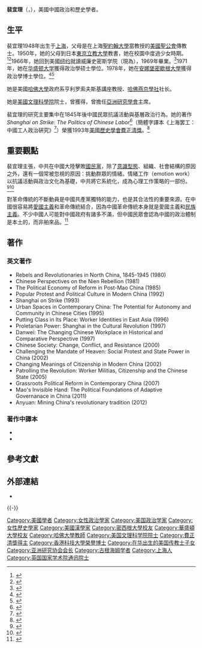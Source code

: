 {{noteTA
|G1=USStates
}}
'''裴宜理'''（{{lang-en|Elizabeth J. Perry}}，{{bd|1948年|9月9日|||}}），美國中國政治和歷史學者。

==生平==
裴宜理1948年出生于[[上海|上海]]，父母是在上海[[聖約翰大學_(上海)|聖約翰大學]]當教授的[[美國聖公會|美國聖公會]]傳教士。1950年，她的父母到日本[[東京|東京]][[立教大學|立教大學]]教書，她在校園中度過少女時期。<ref>{{cite journal 
| title=''Narrating the Past to Interpret the Present: A Conversation with Elizabeth J. Perry''
| author1=Elizabeth J. Perry 
| author2=Hanchao Lu 
| journal=The Chinese Historical Review 
| volume=22 |issue=2
| date=November 2015 |page=162
| doi=10.1179/1547402x15z.00000000051 
| url=http://nrs.harvard.edu/urn-3:HUL.InstRepos:30820522}}{{en}}</ref><ref>{{Cite web 
| url=http://english.beijingharvardclub.com/artical/artical.aspx?pagetitle=Alumni%20Honors&id=597 
| title=''An Interview with Elizabeth J. Perry'' 
| publisher=Harvard Club of Beijing 
| dead-url = yes
| archive-date=2014年1月 
| archive-url = http://archive.is/q6adz}}{{en}}</ref>1966年，她回到美國[[纽约|纽约]]就讀威廉史密斯学院（現為{{link-en|霍巴特和威廉史密斯學院|Hobart and William Smith Colleges}}），1969年畢業。<ref>{{Cite web
 |url          = http://www.hws.edu/news/alum_pub.aspx
 |title        = Alumni/ae Publications
 |publisher    = 威廉·史密斯学院
 |access-date  = 2014-01-17
 |archive-url  = https://web.archive.org/web/20130925151007/http://www.hws.edu/news/alum_pub.aspx
 |archive-date = 2013-09-25
 |dead-url     = no
}}{{en}}</ref>1971年，她在[[华盛顿大学|华盛顿大学]]獲得政治學硕士學位。1978年，她在[[安娜堡|安娜堡]][[密歇根大學|密歇根大學]]獲得政治學博士學位。<ref>{{Cite web
 |title        = 裴宜理（Elizabeth J. Perry）简介
 |url          = http://www.aisixiang.com/data/19555.html
 |publisher    = 爱思想
 |access-date  = 2014-01-17
 |archive-url  = https://web.archive.org/web/20130914171835/http://www.aisixiang.com/data/19555.html
 |archive-date = 2013-09-14
 |dead-url     = no
}}</ref><ref>{{cite web | url=http://www.thecrimson.com/article/1997/6/3/three-professors-appointed-in-social-sciences/ | title=''Three Professors Appointed in Social Sciences-Department of Government to Gain Tenured Female Professor in Chinese Politics on July 1'' | author=Elizabeth S. Zuckerman | date=June 3, 1997 | publisher=The Harvard Crimson | access-date=2014-01-17 | archive-url=https://web.archive.org/web/20160304073049/http://www.thecrimson.com/article/1997/6/3/three-professors-appointed-in-social-sciences/ | archive-date=2016-03-04 | dead-url=no }}{{en}}</ref>

她是美國[[哈佛大學|哈佛大學]]政府系亨利罗索夫斯基講座教授、[[哈佛燕京學社|哈佛燕京學社]]社长。

她是[[美國文理科學院|美國文理科學院]]院士，曾獲得{{link-en|古根漢獎學金|Guggenheim Fellowship}}，曾擔任[[亞洲研究學會|亞洲研究學會]]主席。

裴宜理的研究主要集中在1845年後中國民眾抗議活動與基層政治行為。她的著作 ''Shanghai on Strike: The Politics of Chinese Labor''<ref name="Perry1995">{{cite book|
author=Elizabeth J. Perry|
title=''Shanghai on Strike: The Politics of Chinese Labor''|
url=http://books.google.com/books?id=D0oAqaajaR0C|year=1995年|
publisher=[[Stanford_University_Press|Stanford University Press]]|isbn=978-0-8047-2491-3}}{{en}}</ref>（簡體字譯本《上海罢工：中國工人政治硏究》<ref name="Perry2001">{{cite book|
author=裴宜理|
title=《上海罢工：中國工人政治硏究》|
url=http://books.google.com/books?id=J6Q0AAAAMAAJ|
year=2001年|
isbn=9787214029935|
publisher=江苏人民出版社|
access-date=2014-01-17|
archive-date=2014-06-26|
archive-url=https://web.archive.org/web/20140626173911/http://books.google.com/books?id=J6Q0AAAAMAAJ|
dead-url=no}}</ref>）榮獲1993年[[美國歷史學會|美國歷史學會]][[費正清獎|費正清獎]]。<ref>{{Cite web | url=http://www.gov.harvard.edu/people/faculty/elizabeth-perry | title=Elizabeth J. Perry | publisher=[[哈佛大學|哈佛大學]]政府系 | deadurl=yes | archiveurl=https://web.archive.org/web/20131205020514/http://www.gov.harvard.edu/people/faculty/elizabeth-perry | archivedate=2013年12月5日 | df= | access-date=2014年1月17日 }}</ref>

==重要觀點==
裴宜理主張，中共在中國大陸擊敗[[國民黨|國民黨]]，除了[[意識型態|意識型態]]、組織、社會結構的原因之外，還有一個常被忽視的原因：挑動群眾的情緒。情緒工作（emotion work）以抗議活動與政治文化為基礎，中共將它系統化，成為心理工作策略的一部份。<ref>{{Cite journal | author=裴宜理 | url=http://courses.arch.vt.edu/courses/wdunaway/gia5274/perry02.pdf | format=PDF | title=''Moving the Masses: Emotion Work in the Chinese Revolution'' | journal=Mobilization | volume=7 | issue=2 | year=2002 | pages=111-128 | access-date=2014-01-17 | archive-date=2016-03-04 | archive-url=https://web.archive.org/web/20160304072256/http://courses.arch.vt.edu/courses/wdunaway/gia5274/perry02.pdf | dead-url=yes }}{{en}}</ref><ref>{{Cite journal | url=http://wen.org.cn/modules/article/view.article.php/1904 | title=重訪中國革命：以情感的模式 | author=裴宜理 | journal=《中國學術》 | date=2001年 | issue=第4期 | access-date=2014-01-17 | archive-url=https://web.archive.org/web/20140409053240/http://wen.org.cn/modules/article/view.article.php/1904 | archive-date=2014-04-09 | dead-url=yes }}</ref>

對革命傳統的不斷動員是中國共產黨獨特的能力，也是其合法性的重要來源。在中國很容易將[[愛國主義|愛國主義]]和革命傳統結合，因為中國革命傳統本身就是愛國主義和[[民族主義|民族主義]]。不少中國人可能對中國政府有諸多不滿，但中國民眾會認為中國的政治體制是本土的，而非舶來品。<ref>{{Cite web
 |url          = http://cnpolitics.org/2012/12/elizabeth-perry/
 |publisher    = 政見
 |title        = 裴宜理：對革命傳統的不斷動員是中共的獨特能力
 |author       = 劉冉
 |access-date  = 2014-01-17
 |archive-url  = https://web.archive.org/web/20131122131244/http://cnpolitics.org/2012/12/elizabeth-perry/
 |archive-date = 2013-11-22
 |dead-url     = no
}}</ref>

==著作==
===英文著作===
*Rebels and Revolutionaries in North China, 1845-1945 (1980)
*Chinese Perspectives on the Nien Rebellion (1981)
*The Political Economy of Reform in Post-Mao China (1985)
*Popular Protest and Political Culture in Modern China (1992)
*Shanghai on Strike (1993)
*Urban Spaces in Contemporary China: The Potential for Autonomy and Community in Chinese Cities (1995)
*Putting Class in Its Place: Worker Identities in East Asia (1996)
*Proletarian Power: Shanghai in the Cultural Revolution (1997)
*Danwei: The Changing Chinese Workplace in Historical and Comparative Perspective (1997)
*Chinese Society: Change, Conflict, and Resistance (2000)
*Challenging the Mandate of Heaven: Social Protest and State Power in China (2002)
*Changing Meanings of Citizenship in Modern China (2002) 
*Patrolling the Revolution: Worker Militias, Citizenship and the Chinese State (2005)
*Grassroots Political Reform in Contemporary China (2007)
*Mao's Invisible Hand: The Political Foundations of Adaptive Governanace in China (2011)
*Anyuan: Mining China's revolutionary tradition (2012)
===著作中譯本===
*{{cite book|author=裴宜理|title=《上海罢工：中國工人政治硏究》|url=http://books.google.com/books?id=J6Q0AAAAMAAJ|year=2001年|isbn=9787214029935|publisher=江苏人民出版社|access-date=2014-01-17|archive-date=2014-06-26|archive-url=https://web.archive.org/web/20140626173911/http://books.google.com/books?id=J6Q0AAAAMAAJ|dead-url=no}}
*{{cite book|author=裴宜理| 
title=《华北的叛乱者与革命者: 1845-1945》| 
url=http://books.google.com/books?id=ngszAQAAIAAJ| year=2007年|
publisher=商务印书馆|isbn=978-7-100-05316-7}}

==參考文獻==
{{Reflist|30em}}

==外部連結==
* {{Cite web | url=http://www.aisixiang.com/thinktank/eperry.html | title=裴宜理专栏 | publisher=天益思想库 | accessdate=2014-01-17 | archive-date=2014-02-14 | archive-url=https://web.archive.org/web/20140214102918/http://www.aisixiang.com/thinktank/eperry.html | dead-url=no }}

{{-}}
{{亚洲研究协会会长}}
{{Authority control}}

{{DEFAULTSORT:Perry, Elizabeth J.}}
[[Category:美國學者|Category:美國學者]]
[[Category:女性政治學家|Category:女性政治學家]]
[[Category:美国政治学家|Category:美国政治学家]]
[[Category:女性歷史學家|Category:女性歷史學家]]
[[Category:美國漢學家|Category:美國漢學家]]
[[Category:密西根大學校友|Category:密西根大學校友]]
[[Category:華盛頓大學校友|Category:華盛頓大學校友]]
[[Category:哈佛大學教師|Category:哈佛大學教師]]
[[Category:美国文理科学院院士|Category:美国文理科学院院士]]
[[Category:費正清獎得主|Category:費正清獎得主]]
[[Category:香港科技大學榮譽博士|Category:香港科技大學榮譽博士]]
[[Category:在华出生的美国传教士子女|Category:在华出生的美国传教士子女]]
[[Category:亚洲研究协会会长|Category:亚洲研究协会会长]]
[[Category:古根海姆学者|Category:古根海姆学者]]
[[Category:上海人|Category:上海人]]
[[Category:英国国家学术院通讯院士|Category:英国国家学术院通讯院士]]